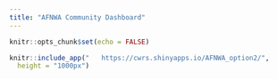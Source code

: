 ---
title: "AFNWA Community Dashboard"
---



```{r setup, include=FALSE}
knitr::opts_chunk$set(echo = FALSE)
```




```{r, echo= FALSE, layout="l-page", fig.cap = "Link to Live Site:    https://cwrs.shinyapps.io/AFNWA_option2/" }
knitr::include_app("   https://cwrs.shinyapps.io/AFNWA_option2/",
  height = "1000px")
```

